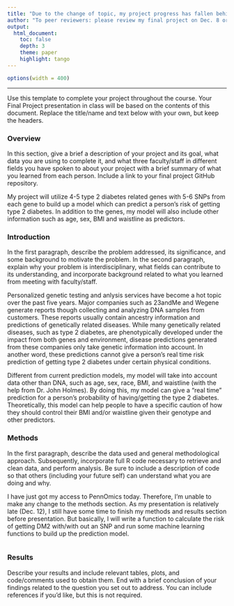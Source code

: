 ```yaml
---
title: "Due to the change of topic, my project progress has fallen behind. I will update my templete by Dec. 7"
author: "To peer reviewers: please review my final project on Dec. 8 or Dec. 9"
output: 
  html_document:
    toc: false 
    depth: 3 
    theme: paper 
    highlight: tango
---
```

```r
options(width = 400)
```  
***
Use this template to complete your project throughout the course. Your Final Project presentation in class will be based on the contents of this document. Replace the title/name and text below with your own, but keep the headers.

### Overview
In this section, give a brief a description of your project and its goal, what data you are using to complete it, and what three faculty/staff in different fields you have spoken to about your project with a brief summary of what you learned from each person. Include a link to your final project GitHub repository.

My project will utilize 4-5 type 2 diabetes related genes with 5-6 SNPs from each gene to build up a model which can predict a person's risk of getting type 2 diabetes. In addition to the genes, my model will also include other information such as age, sex, BMI and waistline as predictors.

### Introduction 
In the first paragraph, describe the problem addressed, its significance, and some background to motivate the problem.
In the second paragraph, explain why your problem is interdisciplinary, what fields can contribute to its understanding, and incorporate background related to what you learned from meeting with faculty/staff.

Personalized genetic testing and anlysis services have become a hot topic over the past five years. Major companies such as 23andMe and Wegene generate reports though collecting and analyzing DNA samples from customers. These reports usually contain ancestry information and predictions of genetically related diseases. While many genetically related diseases, such as type 2 diabetes, are phenotypically developed under the impact from both genes and environment, disease predictions generated from these companies only take genetic information into account. In another word, these predictions cannot give a person's real time risk prediction of getting type 2 diabetes under certain physical conditions.

Different from current prediction models, my model will take into account data other than DNA, such as age, sex, race, BMI, and waistline (with the help from Dr. John Holmes). By doing this, my model can give a "real time" prediction for a person's probability of having/getting the type 2 diabetes. Theoretically, this model can help people to have a specific caution of how they should control their BMI and/or waistline given their genotype and other predictors. 
  
  
### Methods
In the first paragraph, describe the data used and general methodological approach. Subsequently, incorporate full R code necessary to retrieve and clean data, and perform analysis. Be sure to include a description of code so that others (including your future self) can understand what you are doing and why.

I have just got my access to PennOmics today. Therefore, I'm unable to make any change to the methods section. As my presentation is relatively late (Dec. 12), I still have some time to finish my methods and results section before presentation. But basically, I will write a function to calculate the risk of getting DM2 with/with out an SNP and run some machine learning functions to build up the prediction model.
```r

```

### Results
Describe your results and include relevant tables, plots, and code/comments used to obtain them. End with a brief conclusion of your findings related to the question you set out to address. You can include references if you'd like, but this is not required.
